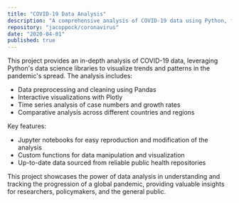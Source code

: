 ```yaml
---
title: "COVID-19 Data Analysis"
description: "A comprehensive analysis of COVID-19 data using Python, focusing on visualizations and trend analysis."
repository: "jacoppock/coronavirus"
date: "2020-04-01"
published: true
---
```


This project provides an in-depth analysis of COVID-19 data, leveraging Python's data science libraries to visualize trends and patterns in the pandemic's spread. The analysis includes:

- Data preprocessing and cleaning using Pandas
- Interactive visualizations with Plotly
- Time series analysis of case numbers and growth rates
- Comparative analysis across different countries and regions

Key features:
- Jupyter notebooks for easy reproduction and modification of the analysis
- Custom functions for data manipulation and visualization
- Up-to-date data sourced from reliable public health repositories

This project showcases the power of data analysis in understanding and tracking the progression of a global pandemic, providing valuable insights for researchers, policymakers, and the general public.
